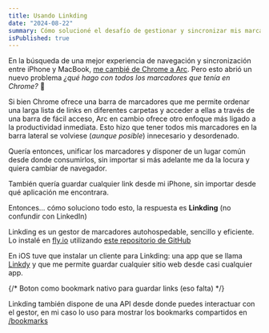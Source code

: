 ```yaml
---
title: Usando Linkding
date: "2024-08-22"
summary: Cómo solucioné el desafío de gestionar y sincronizar mis marcadores. Descubre cómo utilicé Linkding, un gestor de marcadores autohospedable, para unificar y acceder a mis enlaces desde cualquier navegador y dispositivo, incluyendo mi iPhone.
isPublished: true
---
```


En la búsqueda de una mejor experiencia de navegación y sincronización entre iPhone y MacBook, [me cambié de Chrome a Arc](/posts/arc). Pero esto abrió un nuevo problema _¿qué hago con todos los marcadores que tenía en Chrome?_ 🫠

Si bien Chrome ofrece una barra de marcadores que me permite ordenar una larga lista de links en diferentes carpetas y acceder a ellas a través de una barra de fácil acceso, Arc en cambio ofrece otro enfoque más ligado a la productividad inmediata. Esto hizo que tener todos mis marcadores en la barra lateral se volviese (_aunque posible_) innecesario y desordenado.

Quería entonces, unificar los marcadores y disponer de un lugar común desde donde consumirlos, sin importar si más adelante me da la locura y quiera cambiar de navegador.

También quería guardar cualquier link desde mi iPhone, sin importar desde qué aplicación me encontrara.

Entonces… cómo soluciono todo esto, la respuesta es **Linkding** (no confundir con LinkedIn)

Linkding es un gestor de marcadores autohospedable, sencillo y eficiente. Lo instalé en <a href="https://fly.io" target="_blank" rel="noreferrer noopener">fly.io</a> utilizando <a href="https://github.com/fspoettel/linkding-on-fly" target="_blank" rel="noreferrer noopener">este repositorio de GitHub</a>

En iOS tuve que instalar un cliente para Linkding: una app que se llama <a href="https://apps.apple.com/tr/app/linkdy/id6479930976" rel="noreferrer noopener" target="_blank">Linkdy</a> y que me permite guardar cualquier sitio web desde casi cualquier app.

{/* Boton como bookmark nativo para guardar links (eso falta) */}

Linkding también dispone de una API desde donde puedes interactuar con el gestor, en mi caso lo uso para mostrar los bookmarks compartidos en [/bookmarks](/bookmarks)